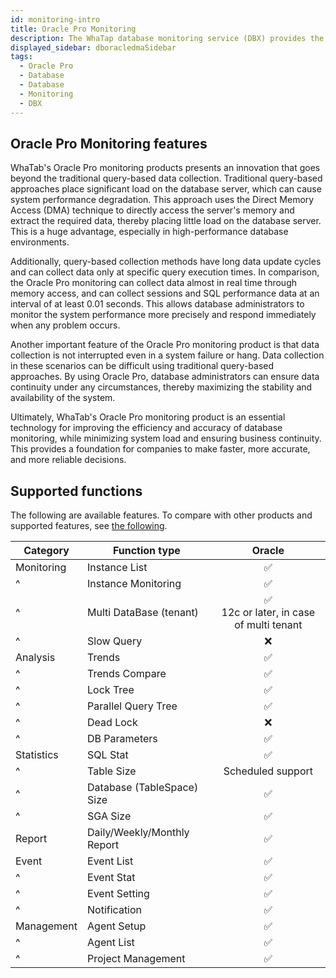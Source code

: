 ```yaml
---
id: monitoring-intro
title: Oracle Pro Monitoring
description: The WhaTap database monitoring service (DBX) provides the performance monitoring service by collecting data based on queries.
displayed_sidebar: dboracledmaSidebar
tags:
  - Oracle Pro
  - Database
  - Database
  - Monitoring
  - DBX
---
```



<Dbintroductiondesc />

## Oracle Pro Monitoring features

WhaTab's Oracle Pro monitoring products presents an innovation that goes beyond the traditional query-based data collection. Traditional query-based approaches place significant load on the database server, which can cause system performance degradation. This approach uses the Direct Memory Access (DMA) technique to directly access the server's memory and extract the required data, thereby placing little load on the database server. This is a huge advantage, especially in high-performance database environments.

Additionally, query-based collection methods have long data update cycles and can collect data only at specific query execution times. In comparison, the Oracle Pro monitoring can collect data almost in real time through memory access, and can collect sessions and SQL performance data at an interval of at least 0.01 seconds. This allows database administrators to monitor the system performance more precisely and respond immediately when any problem occurs.

Another important feature of the Oracle Pro monitoring product is that data collection is not interrupted even in a system failure or hang. Data collection in these scenarios can be difficult using traditional query-based approaches. By using Oracle Pro, database administrators can ensure data continuity under any circumstances, thereby maximizing the stability and availability of the system.

Ultimately, WhaTab's Oracle Pro monitoring product is an essential technology for improving the efficiency and accuracy of database monitoring, while minimizing system load and ensuring business continuity. This provides a foundation for companies to make faster, more accurate, and more reliable decisions.


<Dbspecification />

## Supported functions

The following are available features. To compare with other products and supported features, see [the following](../support-env#compare-db).

| Category   | Function type                                 |                                   Oracle                                  |
| ---------- | --------------------------------------------- | :-----------------------------------------------------------------------: |
| Monitoring | Instance List                                 |                      <span class='emoji-ok'>✅</span>                      |
| ^          | Instance Monitoring                           |                      <span class='emoji-ok'>✅</span>                      |
| ^          | Multi DataBase (tenant)    | <span class='emoji-ok'>✅</span><br/>12c or later, in case of multi tenant |
| ^          | Slow Query                                    |                      <span class='emoji-no'>❌</span>                      |
| Analysis   | Trends                                        |                      <span class='emoji-ok'>✅</span>                      |
| ^          | Trends Compare                                |                      <span class='emoji-ok'>✅</span>                      |
| ^          | Lock Tree                                     |                      <span class='emoji-ok'>✅</span>                      |
| ^          | Parallel Query Tree                           |                      <span class='emoji-ok'>✅</span>                      |
| ^          | Dead Lock                                     |                      <span class='emoji-no'>❌</span>                      |
| ^          | DB Parameters                                 |                      <span class='emoji-ok'>✅</span>                      |
| Statistics | SQL Stat                                      |                      <span class='emoji-ok'>✅</span>                      |
| ^          | Table Size                                    |                             Scheduled support                             |
| ^          | Database (TableSpace) Size |                      <span class='emoji-ok'>✅</span>                      |
| ^          | SGA Size                                      |                      <span class='emoji-ok'>✅</span>                      |
| Report     | Daily/Weekly/Monthly Report                   |                      <span class='emoji-ok'>✅</span>                      |
| Event      | Event List                                    |                      <span class='emoji-ok'>✅</span>                      |
| ^          | Event Stat                                    |                      <span class='emoji-ok'>✅</span>                      |
| ^          | Event Setting                                 |                      <span class='emoji-ok'>✅</span>                      |
| ^          | Notification                                  |                      <span class='emoji-ok'>✅</span>                      |
| Management | Agent Setup                                   |                      <span class='emoji-ok'>✅</span>                      |
| ^          | Agent List                                    |                      <span class='emoji-ok'>✅</span>                      |
| ^          | Project Management                            |                      <span class='emoji-ok'>✅</span>                      |
